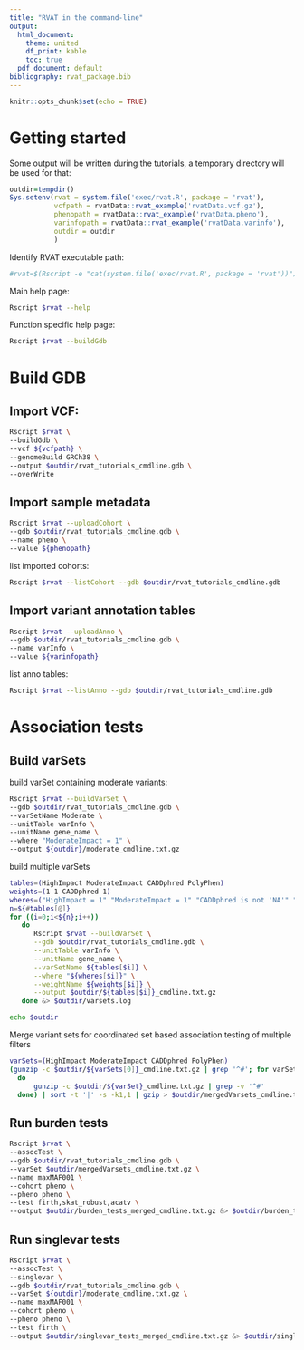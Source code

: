```yaml
---
title: "RVAT in the command-line"
output:
  html_document:
    theme: united
    df_print: kable
    toc: true
  pdf_document: default
bibliography: rvat_package.bib
---
```



```r
knitr::opts_chunk$set(echo = TRUE)
```

# Getting started

Some output will be written during the tutorials, a temporary directory will be used for that:

```r
outdir=tempdir()
Sys.setenv(rvat = system.file('exec/rvat.R', package = 'rvat'),
           vcfpath = rvatData::rvat_example('rvatData.vcf.gz'),
           phenopath = rvatData::rvat_example('rvatData.pheno'),
           varinfopath = rvatData::rvat_example('rvatData.varinfo'),
           outdir = outdir
           )
```

Identify RVAT executable path:

```bash
#rvat=$(Rscript -e "cat(system.file('exec/rvat.R', package = 'rvat'))")
```

Main help page:

```bash
Rscript $rvat --help
```

Function specific help page:

```bash
Rscript $rvat --buildGdb
```

# Build GDB

## Import VCF:

```bash
Rscript $rvat \
--buildGdb \
--vcf ${vcfpath} \
--genomeBuild GRCh38 \
--output $outdir/rvat_tutorials_cmdline.gdb \
--overWrite
```

## Import sample metadata  

```bash
Rscript $rvat --uploadCohort \
--gdb $outdir/rvat_tutorials_cmdline.gdb \
--name pheno \
--value ${phenopath}
```

list imported cohorts:

```bash
Rscript $rvat --listCohort --gdb $outdir/rvat_tutorials_cmdline.gdb
```



## Import variant annotation tables

```bash
Rscript $rvat --uploadAnno \
--gdb $outdir/rvat_tutorials_cmdline.gdb \
--name varInfo \
--value ${varinfopath}
```

list anno tables:

```bash
Rscript $rvat --listAnno --gdb $outdir/rvat_tutorials_cmdline.gdb
```


# Association tests

## Build varSets 

build varSet containing moderate variants:

```bash
Rscript $rvat --buildVarSet \
--gdb $outdir/rvat_tutorials_cmdline.gdb \
--varSetName Moderate \
--unitTable varInfo \
--unitName gene_name \
--where "ModerateImpact = 1" \
--output ${outdir}/moderate_cmdline.txt.gz
```

build multiple varSets

```bash
tables=(HighImpact ModerateImpact CADDphred PolyPhen)
weights=(1 1 CADDphred 1)
wheres=("HighImpact = 1" "ModerateImpact = 1" "CADDphred is not 'NA'" "PolyPhen is 'D'")
n=${#tables[@]}
for ((i=0;i<${n};i++))
   do
      Rscript $rvat --buildVarSet \
      --gdb $outdir/rvat_tutorials_cmdline.gdb \
      --unitTable varInfo \
      --unitName gene_name \
      --varSetName ${tables[$i]} \
      --where "${wheres[$i]}" \
      --weightName ${weights[$i]} \
      --output $outdir/${tables[$i]}_cmdline.txt.gz
   done &> $outdir/varsets.log
```

```bash
echo $outdir
```


Merge variant sets for coordinated set based association testing of multiple filters

```bash
varSets=(HighImpact ModerateImpact CADDphred PolyPhen)
(gunzip -c $outdir/${varSets[0]}_cmdline.txt.gz | grep '^#'; for varSet in ${varSets[@]}
  do
      gunzip -c $outdir/${varSet}_cmdline.txt.gz | grep -v '^#'
  done) | sort -t '|' -s -k1,1 | gzip > $outdir/mergedVarsets_cmdline.txt.gz
```

## Run burden tests

```bash
Rscript $rvat \
--assocTest \
--gdb $outdir/rvat_tutorials_cmdline.gdb \
--varSet $outdir/mergedVarsets_cmdline.txt.gz \
--name maxMAF001 \
--cohort pheno \
--pheno pheno \
--test firth,skat_robust,acatv \
--output $outdir/burden_tests_merged_cmdline.txt.gz &> $outdir/burden_tests_merged_cmdline.log
```


## Run singlevar tests

```bash
Rscript $rvat \
--assocTest \
--singlevar \
--gdb $outdir/rvat_tutorials_cmdline.gdb \
--varSet ${outdir}/moderate_cmdline.txt.gz \
--name maxMAF001 \
--cohort pheno \
--pheno pheno \
--test firth \
--output $outdir/singlevar_tests_merged_cmdline.txt.gz &> $outdir/singlevar_tests_merged_cmdline.log
```
